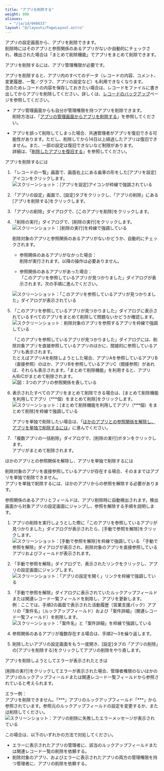 ```yaml
---
title: "アプリを削除する"
weight: 800
aliases:
  - "/ja/id/040633"
layout: "@/layouts/PageLayout.astro"
---
```




アプリの設定画面から、アプリを削除できます。  
削除時にはそのアプリと参照関係のあるアプリがないか自動的にチェックされ、検出された場合は「まとめて削除機能」でアプリをまとめて削除できます。

アプリを削除するには、アプリ管理権限が必要です。

<Warning>

アプリを削除すると、アプリ内のすべてのデータ（レコードの内容、コメント、変更履歴、一覧／グラフ、アプリの設定など）も利用できなくなります。  
念のためレコードの内容を保存しておきたい場合は、レコードをファイルに書き出してからアプリを削除してください。詳しくは、[レコードのバックアップ](/k/ja/id/04030.html)ページを参照してください。

</Warning>

<Note>

* アプリ管理画面からも自分が管理権限を持つアプリを削除できます。  
  削除方法は、「[アプリの管理画面からアプリを削除する](/k/ja/id/04013.html)」を参照してください。

* アプリを誤って削除してしまった場合、<Slash />共通管理者がアプリを復旧できる可能性があります。ただし、削除してから14日以上経過したアプリは復旧できません。また、一部の設定は復旧できないなど制限があります。  
  詳細は、「[削除したアプリを復旧する](/k/ja/id/04016.html)」を参照してください。

</Note>

<Heading id="create_app_delete_app_10">アプリを削除するには</Heading>

1. 「レコードの一覧」画面で、画面右上にある歯車の形をした[アプリを設定]アイコンをクリックします。  
   <Img src="/k/kintone/img/settings_new_icon.png" alt="スクリーンショット：[アプリを設定]アイコンが枠線で強調されている" />

1. 「アプリの設定」画面で、[設定]タブをクリックし、「アプリの削除」にある[アプリを削除する]をクリックします。

1. 「アプリの削除」ダイアログで、[このアプリを削除]をクリックします。

1. 「削除の実行」ダイアログで、[削除の実行]をクリックします。  
   <Img src="/k/kintone/img-ja/delete_app_img3.png" alt="スクリーンショット：[削除の実行]を枠線で強調している" />

   削除対象のアプリと参照関係のあるアプリがないかどうか、自動的にチェックされます。

    * 参照関係のあるアプリがなかった場合：  
    削除が実行されます。以降の操作は必要ありません。

    * 参照関係のあるアプリがあった場合：  
    「このアプリを参照しているアプリが見つかりました」ダイアログが表示されます。次の手順に進んでください。  
    <Img src="/k/kintone/img-ja/delete_app_img4.png" alt="スクリーンショット：「このアプリを参照しているアプリが見つかりました」ダイアログが表示されている" />

1. 「このアプリを参照しているアプリが見つかりました」ダイアログに表示されているすべてのアプリをまとめて削除して問題ないかどうか確認します。  
   <Img src="/k/kintone/img-ja/delete_app_img5.png" alt="スククリーンショット：削除対象のアプリを参照するアプリを枠線で強調している" />

   <Note>

   「このアプリを参照しているアプリが見つかりました」ダイアログには、削除対象アプリを直接参照しているアプリのほかに、間接的に参照しているアプリも表示されます。  
   たとえばアプリAを削除しようとした場合、アプリAを参照しているアプリB（直接参照）のほか、アプリBを参照しているアプリC（間接参照）があれば、それらも表示されます。「まとめて削除機能」を利用すると、アプリA/B/Cがまとめて削除されます。
   <Img src="/k/kintone/img-ja/delete_app_img10.png" alt="図：3つのアプリの参照関係を表している" />

   </Note>

1. 表示されたすべてのアプリをまとめて削除できる場合は、[まとめて削除機能を利用してアプリ（\*\*\*個）をまとめて削除]をクリックします。  
   <Img src="/k/kintone/img-ja/delete_app_img6.png" alt="スクリーンショット：[まとめて削除機能を利用してアプリ（***個）をまとめて削除]を枠線で強調している" />

   <Hint>

   アプリを単独で削除したい場合は、「[ほかのアプリとの参照関係を解除し、アプリを単独で削除するには](#create_app_delete_app_1020)」に進んでください。

   </Hint>

1. 「複数アプリの一括削除」ダイアログで、[削除の実行]ボタンをクリックします。  
  アプリがまとめて削除されます。

<Heading level={3} id="create_app_delete_app_1020">ほかのアプリとの参照関係を解除し、アプリを単独で削除するには</Heading>

削除対象のアプリを直接参照しているアプリが存在する場合、そのままではアプリを単独で削除できません。  
アプリを単独で削除するには、ほかのアプリからの参照を解除する必要があります。

参照関係のあるアプリとフィールドは、アプリ削除時に自動検出されます。検出画面から対象アプリの設定画面にジャンプし、参照を解除する手順を説明します。

1. アプリの削除を実行しようとした際に「このアプリを参照しているアプリが見つかりました」ダイアログが表示されたら、[手動で参照を解除]をクリックします。  
   <Img src="/k/kintone/img-ja/delete_app_img7.png" alt="スクリーンショット：[手動で参照を解除]を枠線で強調している" />
  「手動で参照を解除」ダイアログが表示され、削除対象のアプリを直接参照しているアプリおよびフィールドが表示されます。

1. 「手動で参照を解除」ダイアログで、表示されたリンクをクリックし、アプリの設定画面にジャンプします。  
   <Img src="/k/kintone/img-ja/delete_app_img8.png" alt="スクリーンショット：「アプリの設定を開く」リンクを枠線で強調している" />

1. 「手動で参照を解除」ダイアログに表示されていたルックアップフィールドまたは関連レコード一覧フィールドを削除し、アプリを更新します。  
  例：ここでは、手順2の画面で表示された活動履歴（営業支援パック）アプリの「案件名」（ルックアップフィールド）および「案件詳細」（関連レコード一覧フィールド）を削除します。  
   <Img src="/k/kintone/img-ja/delete_app_img9.png" alt="スクリーンショット：「案件名」と「案件詳細」を枠線で強調している" />

1. 参照関係のあるアプリが複数存在する場合は、手順2～3を繰り返します。

1. 削除したいアプリの設定画面をもう一度開き、[設定]タブの「アプリの削除」の[アプリを削除する]をクリックしてアプリの削除をやり直します。

<Heading id="create_app_delete_app_20">アプリを削除しようとしてエラーが表示されたときは</Heading>

[削除の実行]をクリックしてエラーが表示された場合、管理者権限のないほかのアプリのルックアップフィールドまたは関連レコード一覧フィールドから参照されていると考えられます。

エラー例：  
アプリを削除できません。「\*\*\*」アプリのルックアップフィールド「\*\*\*」から参照されています。参照元のルックアップフィールドの設定を変更するか、または削除してください。
<Img src="/k/kintone/img-ja/delete_appback_15_1.jpg" alt="スクリーンショット：アプリの削除に失敗したエラーメッセージが表示されている" />

この場合は、以下のいずれかの方法で対処してください。

* エラーに表示されたアプリの管理者に、該当のルックアップフィールドまたは関連レコード一覧の削除を依頼する。
* 削除対象のアプリ、およびエラーに表示されたアプリの両方の管理権限を持つ管理者に、アプリの削除を依頼する。
